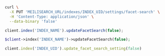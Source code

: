 <CodeGroup>

```bash cURL
curl \
  -X PUT 'MEILISEARCH_URL/indexes/INDEX_UID/settings/facet-search' \
  -H 'Content-Type: application/json' \
  --data-binary 'false'
```


```javascript JS
client.index('INDEX_NAME').updateFacetSearch(false);
```


```php PHP
$client->index('INDEX_NAME')->updateFacetSearch(false);
```


```ruby Ruby
client.index('INDEX_UID').update_facet_search_setting(false)
```

</CodeGroup>